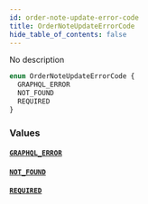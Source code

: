 ```yaml
---
id: order-note-update-error-code
title: OrderNoteUpdateErrorCode
hide_table_of_contents: false
---
```


No description

```graphql
enum OrderNoteUpdateErrorCode {
  GRAPHQL_ERROR
  NOT_FOUND
  REQUIRED
}
```

### Values

#### [`GRAPHQL_ERROR`](#)

#### [`NOT_FOUND`](#)

#### [`REQUIRED`](#)
